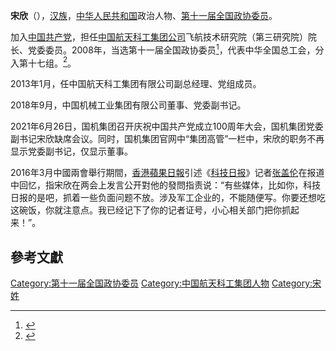 '''宋欣'''（{{bd|1963年||}}），[[汉族|汉族]]，[[中华人民共和国|中华人民共和国]]政治人物、[[第十一届全国政协委员|第十一届全国政协委员]]。

加入[[中国共产党|中国共产党]]，担任[[中国航天科工集团公司|中国航天科工集团公司]]飞航技术研究院（第三研究院）院长、党委委员。2008年，当选第十一届全国政协委员<ref>{{cite news|title=第十一届全国政协委员名单|url=http://www.indaa.com.cn/zt/2009qglh/zxzs/200903/t20090303_127573.html|accessdate=2013-04-09|newspaper=新华社北京1月25日电 中国人民政治协商会议第十一届全国委员会委员名单(共2237人，2008年1月25日政协第十届全国委员会常务委员会第二十次会议通过)|date=2008年1月25日|deadurl=yes|archiveurl=https://web.archive.org/web/20130928014403/http://www.indaa.com.cn/zt/2009qglh/zxzs/200903/t20090303_127573.html|archivedate=2013年9月28日}}</ref>，代表中华全国总工会，分入第十七组。<ref>{{cite news|title=全国政协信息-宋欣|url=http://www.cppcc.gov.cn/CMS/wylibary/showJcwyxtInfoWylibary.action?tabJcwyxt.guid=11W0005650&wytype=wjwy|accessdate=2013-04-11|newspaper=全国政协委员会|archive-date=2016-04-08|archive-url=https://web.archive.org/web/20160408002700/http://www.cppcc.gov.cn/CMS/wylibary/showJcwyxtInfoWylibary.action?tabJcwyxt.guid=11W0005650&wytype=wjwy|dead-url=no}}</ref>。

2013年1月，任中国航天科工集团有限公司副总经理、党组成员。

2018年9月，中国机械工业集团有限公司董事、党委副书记。

2021年6月26日，国机集团召开庆祝中国共产党成立100周年大会，国机集团党委副书记宋欣缺席会议。同时，国机集团官网中“集团高管”一栏中，宋欣的职务不再显示党委副书记，仅显示董事。

2016年3月中國兩會舉行期間，[[香港|香港]][[蘋果日報|蘋果日報]]引述《[[科技日报|科技日报]]》记者[[张盖伦|张盖伦]]在报道中回忆，指宋欣在两会上发言公开對他的發問指责说：“有些媒体，比如你，科技日报的是吧，抓着一些负面问题不放。涉及军工企业的，不能随便写。你要还想吃这碗饭，你就注意点。我已经记下了你的记者证号，小心相关部门把你抓起来！”。

==參考文獻==
{{reflist}}
{{中国政治人物小作品}}

[[Category:第十一届全国政协委员|Category:第十一届全国政协委员]]
[[Category:中国航天科工集团人物|Category:中国航天科工集团人物]]
[[Category:宋姓|Category:宋姓]]